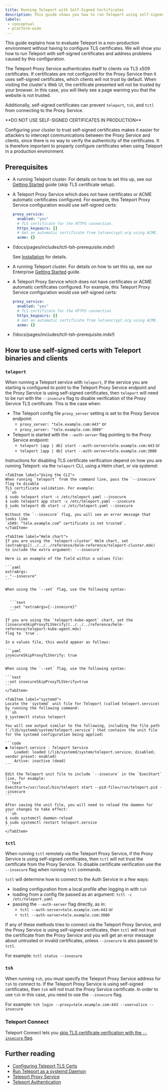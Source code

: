 ```yaml
---
title: Running Teleport with Self-Signed Certificates
description: This guide shows you how to run Teleport using self-signed certificates, which is helpful for testing or demo environments.
labels:
 - conceptual
 - platform-wide
---
```


This guide explains how to evaluate Teleport in a
non-production environment without having to configure TLS certificates.
We will show you how to run Teleport with self-signed certificates and address
problems caused by this configuration.

The Teleport Proxy Service authenticates itself to clients via TLS x509 certificates.
If certificates are not configured for the Proxy Service then it uses self-signed certificates,
which clients will not trust by default.
When visiting the cluster's Web UI, the certificate presented will not be trusted by your browser. In this case, 
you will likely see a page warning you that the website is not trusted.

Additionally, self-signed certificates can prevent `teleport`, `tsh`, and `tctl` from connecting
to the Proxy Service.

<Admonition type="warning" title="DO NOT USE THIS IN PRODUCTION">
  **DO NOT USE SELF-SIGNED CERTIFICATES IN PRODUCTION**

  Configuring your cluster to trust self-signed certificates
  makes it easier for attackers to intercept communications
  between the Proxy Service and clients, since there is no
  way to verify the authenticity of the certificates.
  It is therefore important to properly configure certificates
  when using Teleport in a production environment.
</Admonition>

## Prerequisites

<Tabs>
<TabItem scope={["oss"]} label="Open Source">

- A running Teleport cluster. For details on how to set this up, see our
  [Getting Started](../../deploy-a-cluster/linux-demo.mdx) guide (skip TLS certificate setup).

- A Teleport Proxy Service which does not have certificates or ACME automatic certificates configured.
For example, this Teleport Proxy Service configuration would use self-signed certs:

  ```yaml
  proxy_service:
    enabled: "yes"
    # TLS certificate for the HTTPS connection.
    https_keypairs: []
    # Get an automatic certificate from letsencrypt.org using ACME.
    acme: {}
  ```

- (!docs/pages/includes/tctl-tsh-prerequisite.mdx!)

  See [Installation](../../../installation/installation.mdx) for details.

</TabItem>
<TabItem
  scope={["enterprise"]} label="Enterprise">

- A running Teleport cluster. For details on how to set this up, see our Enterprise
  [Getting Started](../../deploy-a-cluster/deploy-a-cluster.mdx) guide.

- A Teleport Proxy Service which does not have certificates or ACME automatic certificates configured.
For example, this Teleport Proxy Service configuration would use self-signed certs:

  ```yaml
  proxy_service:
    enabled: "yes"
    # TLS certificate for the HTTPS connection.
    https_keypairs: []
    # Get an automatic certificate from letsencrypt.org using ACME.
    acme: {}
  ```

- (!docs/pages/includes/tctl-tsh-prerequisite.mdx!)

</TabItem>
</Tabs>

## How to use self-signed certs with Teleport binaries and clients

### `teleport`

When running a Teleport service with `teleport`, if the service you are starting is configured to point to
the Teleport Proxy Service endpoint and the Proxy Service is using self-signed certificates, then `teleport` will need
to be run with the `--insecure` flag to disable verification of the
Proxy Service TLS certificate. This is the case when:
- The Teleport config file `proxy_server` setting is set to the Proxy Service endpoint:
  - `proxy_server: "tele.example.com:443"` or
  - `proxy_server: "tele.example.com:3080"`
- Teleport is started with the `--auth-server` flag pointing to the Proxy Service endpoint:
  - `teleport [app | db] start --auth-server=tele.example.com:443` or
  - `teleport [app | db] start --auth-server=tele.example.com:3080`

Instructions for disabling TLS certificate verification depend on how you are
running Teleport: via the `teleport` CLI, using a Helm chart, or via systemd:
<Tabs>

    <TabItem label="Using the CLI">
    When running `teleport` from the command line, pass the `--insecure` flag to disable
    TLS certificate validation. For example:
    ```sh
    $ sudo teleport start -c /etc/teleport.yaml --insecure
    $ sudo teleport app start -c /etc/teleport.yaml --insecure
    $ sudo teleport db start -c /etc/teleport.yaml --insecure
    ```
    Without the `--insecure` flag, you will see an error message that looks like
    `x509: “tele.example.com” certificate is not trusted`.
    </TabItem>

    <TabItem label="Helm chart">
    If you are using the `teleport-cluster` Helm chart, set
    [extraArgs](../../../reference/helm-reference/teleport-cluster.mdx)
    to include the extra argument: `--insecure`.

    Here is an example of the field within a values file:

    ```yaml
    extraArgs:
    - "--insecure"
    ```

    When using the `--set` flag, use the following syntax:


      ```text
      --set "extraArgs={--insecure}"
      ```
    
    If you are using the `teleport-kube-agent` chart, set the 
    [insecureSkipProxyTLSVerify](../../../reference/helm-reference/teleport-kube-agent.mdx)
    flag to `true`.

    In a values file, this would appear as follows:

    ```yaml
    insecureSkipProxyTLSVerify: true
    ```

    When using the `--set` flag, use the following syntax:

    ```text
    --set insecureSkipProxyTLSVerify=true
    ```
    </TabItem>

    <TabItem label="systemd">
    Locate the `systemd` unit file for Teleport (called teleport.service) by running the following command:
    ```sh
    $ systemctl status teleport
    ```
    You will see output similar to the following, including the file path (`/lib/systemd/system/teleport.service`) that contains the unit file for the systemd configuration being applied:

    ```code
    ● teleport.service - Teleport Service
        Loaded: loaded (/lib/systemd/system/teleport.service; disabled; vendor preset: enabled)
        Active: inactive (dead)
    ```

    Edit the Teleport unit file to include `--insecure` in the `ExecStart` line, for example:
    ```text
    ExecStart=/usr/local/bin/teleport start --pid-file=/run/teleport.pid --insecure
    ```
    
    After saving the unit file, you will need to reload the daemon for your changes to take effect:
    ```sh
    $ sudo systemctl daemon-reload
    $ sudo systemctl restart teleport.service
    ```
    </TabItem>

</Tabs>

### `tctl`
When running `tctl` remotely via the Teleport Proxy Service, if the Proxy Service is using self-signed 
certificates, then `tctl` will not trust the certificate from the Proxy Service.
To disable certificate verification use the `--insecure` flag when running `tctl` commands.

`tctl` will determine how to connect to the Auth Service in a few ways:
- loading configuration from a local profile after logging in with `tsh`
- loading from a config file passed as an argument: `tctl -c /etc/teleport.yaml`
- passing the `--auth-server` flag directly, as in:
  - `tctl --auth-server=tele.example.com:443` or
  - `tctl --auth-server=tele.example.com:3080`

If any of these methods tries to connect via the Teleport Proxy Service, and the Proxy Service is using 
self-signed certificates, then `tctl` will not trust the certificate from the Proxy Service and you will get an
error message about
untrusted or invalid certificates, unless `--insecure` is also passed to `tctl`.

For example: `tctl status --insecure`

### `tsh`
When running `tsh`, you must specify the Teleport Proxy Service address for `tsh` to connect to.
If the Teleport Proxy Service is using self-signed certificates, then `tsh` will not trust the Proxy Service 
certificate.
In order to use `tsh` in this case, you need to use the `--insecure` flag.

For example: `tsh login --proxy=tele.example.com:443 --user=alice --insecure`

### Teleport Connect

Teleport Connect lets you [skip TLS certificate verification with the `--insecure`
flag](../../../connect-your-client/teleport-connect.mdx).

## Further reading

- [Configuring Teleport TLS Certs](../../deploy-a-cluster/linux-demo.mdx#configure-teleport)
- [Run Teleport as a systemd Daemon](./daemon.mdx)
- [Teleport Proxy Service](../../../reference/architecture/proxy.mdx)
- [Teleport Authentication](../../../reference/architecture/authentication.mdx)
